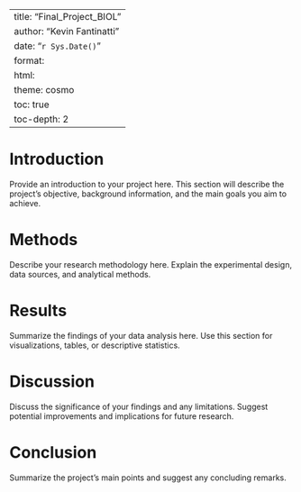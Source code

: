 -----
title: "Final_Project_BIOL"
author: "Kevin Fantinatti"
date: "`r Sys.Date()`"
format: 
  html:
    theme: cosmo
    toc: true
    toc-depth: 2
---

# Introduction

Provide an introduction to your project here. This section will describe the project's objective, background information, and the main goals you aim to achieve.

# Methods

Describe your research methodology here. Explain the experimental design, data sources, and analytical methods.

# Results

Summarize the findings of your data analysis here. Use this section for visualizations, tables, or descriptive statistics.

# Discussion

Discuss the significance of your findings and any limitations. Suggest potential improvements and implications for future research.

# Conclusion

Summarize the project’s main points and suggest any concluding remarks.
